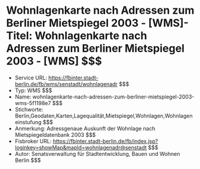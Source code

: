 # Wohnlagenkarte nach Adressen zum Berliner Mietspiegel 2003 - [WMS]- Titel: Wohnlagenkarte nach Adressen zum Berliner Mietspiegel 2003 - [WMS] $$$
- Service URL: https://fbinter.stadt-berlin.de/fb/wms/senstadt/wohnlagenadr $$$
- Typ: WMS $$$
- Name: wohnlagenkarte-nach-adressen-zum-berliner-mietspiegel-2003-wms-5f1198e7 $$$
- Stichworte: Berlin,Geodaten,Karten,Lagequalität,Mietspiegel,Wohnlagen,Wohnlageneinstufung $$$
- Anmerkung: Adressgenaue Auskunft der Wohnlage nach Mietspiegeldatenbank 2003 $$$
- Fisbroker URL: https://fbinter.stadt-berlin.de/fb/index.jsp?loginkey=showMap&mapId=wohnlagenadr@senstadt $$$
- Autor: Senatsverwaltung für Stadtentwicklung, Bauen und Wohnen Berlin $$$
